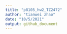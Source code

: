 ```yaml
---
title: "p8105_hw2_TZ2472"
author: "tianwei zhao"
date: "10/5/2021"
output: github_document
---
```



